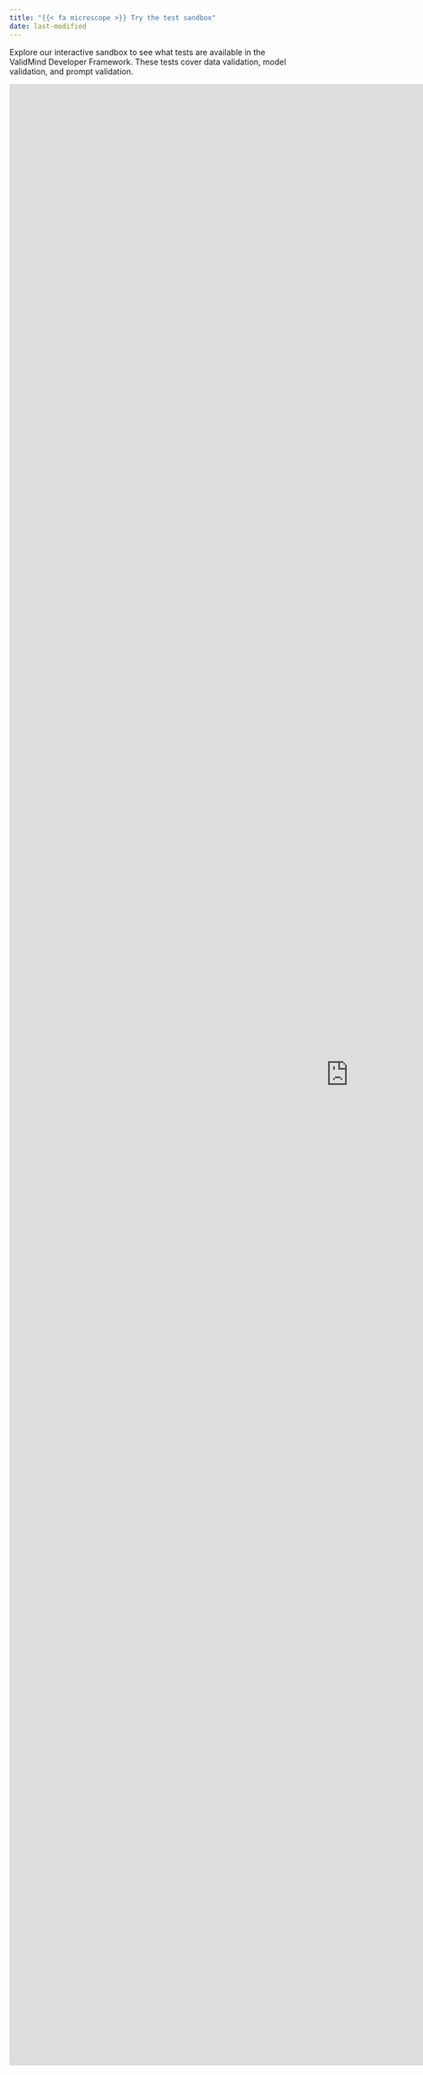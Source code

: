 ```yaml
---
title: "{{< fa microscope >}} Try the test sandbox"
date: last-modified
---
```


<!--- TO DO
- Ordering of notebooks if we want them to appear in a specific sequence
--->
Explore our interactive sandbox to see what tests are available in the ValidMind Developer Framework. These tests cover data validation, model validation, and prompt validation.

::: {.column-screen-right}

```{=html}
<iframe
  src="http://test-sandbox.demo.validmind.ai/?embed=true&embed_options=light_theme" width="1200" height="3500" frameborder="0" marginheight="0"></iframe>
```

:::
